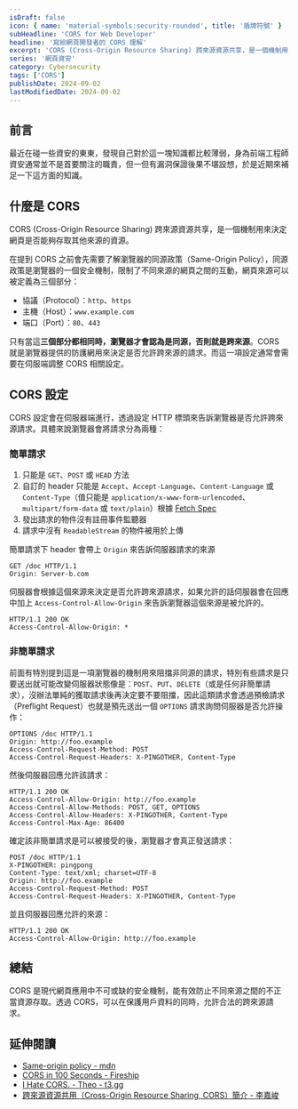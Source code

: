 ```yaml
---
isDraft: false
icon: { name: 'material-symbols:security-rounded', title: '盾牌符號' }
subHeadline: 'CORS for Web Developer'
headline: '寫給網頁開發者的 CORS 理解'
excerpt: 'CORS (Cross-Origin Resource Sharing) 跨來源資源共享，是一個機制用來決定網頁是否能夠存取其他來源的資源，能有效防止不同來源之間的不正當資源存取。透過 CORS，可以在保護用戶資料的同時，允許合法的跨來源請求。'
series: '網頁資安'
category: Cybersecurity
tags: ['CORS']
publishDate: 2024-09-02
lastModifiedDate: 2024-09-02
---
```


## 前言

最近在碰一些資安的東東，發現自己對於這一塊知識都比較薄弱，身為前端工程師資安通常並不是首要關注的職責，但一但有漏洞保證後果不堪設想，於是近期來補足一下這方面的知識。

## 什麼是 CORS

CORS (Cross-Origin Resource Sharing) 跨來源資源共享，是一個機制用來決定網頁是否能夠存取其他來源的資源。

在提到 CORS 之前會先需要了解瀏覽器的同源政策（Same-Origin Policy），同源政策是瀏覽器的一個安全機制，限制了不同來源的網頁之間的互動，網頁來源可以被定義為三個部分：

- 協議（Protocol）：`http`、`https`
- 主機（Host）：`www.example.com`
- 端口（Port）：`80`、`443`

只有當這**三個部分都相同時，瀏覽器才會認為是同源，否則就是跨來源**。CORS 就是瀏覽器提供的防護網用來決定是否允許跨來源的請求。而這一項設定通常會需要在伺服端調整 CORS 相關設定。

## CORS 設定

CORS 設定會在伺服器端進行，透過設定 HTTP 標頭來告訴瀏覽器是否允許跨來源請求。具體來說瀏覽器會將請求分為兩種：

### 簡單請求

1. 只能是 `GET`、`POST` 或 `HEAD` 方法
2. 自訂的 header 只能是 `Accept`、`Accept-Language`、`Content-Language` 或 `Content-Type`（值只能是 `application/x-www-form-urlencoded`、`multipart/form-data` 或 `text/plain`）根據 [Fetch Spec](https://fetch.spec.whatwg.org/#simple-header)
3. 發出請求的物件沒有註冊事件監聽器
4. 請求中沒有 `ReadableStream` 的物件被用於上傳

簡單請求下 header 會帶上 `Origin` 來告訴伺服器請求的來源

```http
GET /doc HTTP/1.1
Origin: Server-b.com
```

伺服器會根據這個來源來決定是否允許跨來源請求，如果允許的話伺服器會在回應中加上 `Access-Control-Allow-Origin` 來告訴瀏覽器這個來源是被允許的。

```http
HTTP/1.1 200 OK
Access-Control-Allow-Origin: *
```

### 非簡單請求

前面有特別提到這是一項瀏覽器的機制用來阻擋非同源的請求，特別有些請求是只要送出就可能改變伺服器狀態像是：`POST`、`PUT`、`DELETE`（或是任何非簡單請求），沒辦法單純的獲取請求後再決定要不要阻擋，因此這類請求會透過預檢請求（Preflight Request）也就是預先送出一個 `OPTIONS` 請求詢問伺服器是否允許操作：

```http
OPTIONS /doc HTTP/1.1
Origin: http://foo.example
Access-Control-Request-Method: POST
Access-Control-Request-Headers: X-PINGOTHER, Content-Type
```

然後伺服器回應允許該請求：

```http
HTTP/1.1 200 OK
Access-Control-Allow-Origin: http://foo.example
Access-Control-Allow-Methods: POST, GET, OPTIONS
Access-Control-Allow-Headers: X-PINGOTHER, Content-Type
Access-Control-Max-Age: 86400
```

確定該非簡單請求是可以被接受的後，瀏覽器才會真正發送請求：

```http
POST /doc HTTP/1.1
X-PINGOTHER: pingpong
Content-Type: text/xml; charset=UTF-8
Origin: http://foo.example
Access-Control-Request-Method: POST
Access-Control-Request-Headers: X-PINGOTHER, Content-Type
```

並且伺服器回應允許的來源：

```http
HTTP/1.1 200 OK
Access-Control-Allow-Origin: http://foo.example
```

## 總結

CORS 是現代網頁應用中不可或缺的安全機制，能有效防止不同來源之間的不正當資源存取。透過 CORS，可以在保護用戶資料的同時，允許合法的跨來源請求。

## 延伸閱讀

- [Same-origin policy - mdn](https://developer.mozilla.org/en-US/docs/Web/Security/Same-origin_policy)
- [CORS in 100 Seconds - Fireship](https://www.youtube.com/watch?v=4KHiSt0oLJ0)
- [I Hate CORS. - Theo - t3.gg](https://www.youtube.com/watch?v=Hifll_y8-HE)
- [跨來源資源共用（Cross-Origin Resource Sharing, CORS）簡介 - 李嘉峻](https://www.youtube.com/watch?v=fcHDAciPPw0)
